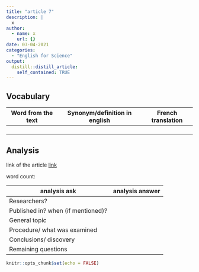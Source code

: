 ```yaml
---
title: "article 7"
description: |
  x
author:
  - name: x
    url: {}
date: 03-04-2021
categories:
  - "English for Science"
output:
  distill::distill_article:
    self_contained: TRUE
---
```


## Vocabulary

 Word from the text | Synonym/definition in english | French translation
------------------- | ------------------------------|-------------------
          |	                          |	 
       	    |                     | 
     	         |            	          |  
     	   |            |
     	    

## Analysis

link of the article
[link]()

 word count: 
 
analysis ask     | analysis answer
---------------- | -------------
Researchers?     | 
Published in? when (if mentioned)? | 
General topic    | 
Procedure/ what was examined |
Conclusions/ discovery | 
Remaining questions | 

```r
knitr::opts_chunk$set(echo = FALSE)
```



